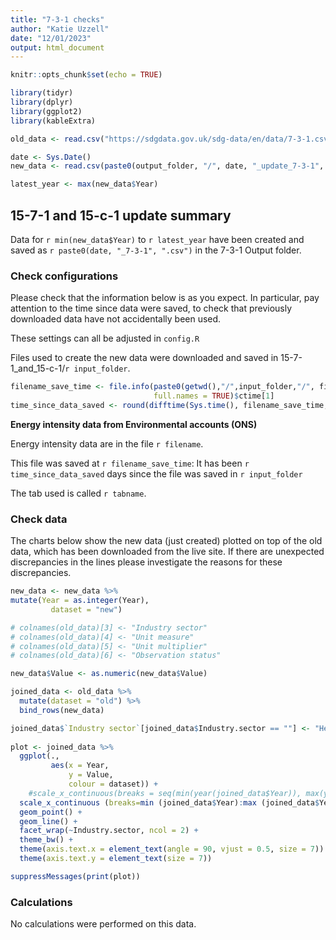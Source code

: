 ```yaml
---
title: "7-3-1 checks"
author: "Katie Uzzell"
date: "12/01/2023"
output: html_document
---
```


```r
knitr::opts_chunk$set(echo = TRUE)
```

```r
library(tidyr)
library(dplyr)
library(ggplot2)
library(kableExtra)
```

```r

old_data <- read.csv("https://sdgdata.gov.uk/sdg-data/en/data/7-3-1.csv")

date <- Sys.Date()
new_data <- read.csv(paste0(output_folder, "/", date, "_update_7-3-1", ".csv"))

latest_year <- max(new_data$Year)

```

## 15-7-1 and 15-c-1 update summary

Data for `r min(new_data$Year)` to `r latest_year` have been created and 
saved as `r paste0(date, "_7-3-1", ".csv")` in the 7-3-1 Output folder.  
    
### Check configurations
Please check that the information below is as you expect. In particular, pay 
attention to the time since data were saved, to check that previously 
downloaded data have not accidentally been used.
    
These settings can all be adjusted in `config.R`
    
Files used to create the new data were downloaded and saved in 
15-7-1_and_15-c-1/`r input_folder`.  
  
```r
filename_save_time <- file.info(paste0(getwd(),"/",input_folder,"/", filename), 
                                full.names = TRUE)$ctime[1]
time_since_data_saved <- round(difftime(Sys.time(), filename_save_time, units = "days"), 2)

```

**Energy intensity data from Environmental accounts (ONS)**  

Energy intensity data are in the file `r filename`.   

This file was saved at `r filename_save_time`: It has been 
`r time_since_data_saved` days since the file was saved in 
`r input_folder`  

The tab used is called
`r tabname`. 


### Check data
The charts below show the new data (just created) plotted on top of the old data,
which has been downloaded from the live site. If there are unexpected 
discrepancies in the lines please investigate the reasons for these discrepancies.
    
```r
new_data <- new_data %>%
mutate(Year = as.integer(Year),
         dataset = "new")

# colnames(old_data)[3] <- "Industry sector"
# colnames(old_data)[4] <- "Unit measure"
# colnames(old_data)[5] <- "Unit multiplier"
# colnames(old_data)[6] <- "Observation status"

new_data$Value <- as.numeric(new_data$Value)

joined_data <- old_data %>%
  mutate(dataset = "old") %>%
  bind_rows(new_data)

joined_data$`Industry sector`[joined_data$Industry.sector == ""] <- "Headline"
 
plot <- joined_data %>%
  ggplot(.,
         aes(x = Year,
             y = Value,
             colour = dataset)) +
    #scale_x_continuous(breaks = seq(min(year(joined_data$Year)), max(year(joined_data$Year)), by = 3))+
  scale_x_continuous (breaks=min (joined_data$Year):max (joined_data$Year)) +
  geom_point() +
  geom_line() +
  facet_wrap(~Industry.sector, ncol = 2) +
  theme_bw() +
  theme(axis.text.x = element_text(angle = 90, vjust = 0.5, size = 7)) +
  theme(axis.text.y = element_text(size = 7))

```


```r
suppressMessages(print(plot))
```

### Calculations

No calculations were performed on this data.

